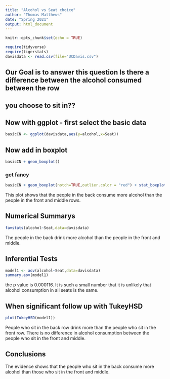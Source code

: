 ```yaml
---
title: "Alcohol vs Seat choice"
author: "Thomas Matthews"
date: "Spring 2021"
output: html_document
---
```


```r
knitr::opts_chunk$set(echo = TRUE)
```

```r
require(tidyverse)
require(tigerstats)
davisdata <- read.csv(file="UCDavis.csv")
```
## Our Goal is to answer this question Is there a difference between the alcohol consumed between the row
## you choose to sit in??

## Now with ggplot - first select the basic data

```r
basicCN <- ggplot(davisdata,aes(y=alcohol,x=Seat))
```
## Now add in boxplot

```r
basicCN + geom_boxplot()
```
  
  
### get fancy  

```r
basicCN + geom_boxplot(notch=TRUE,outlier.color = "red") + stat_boxplot(geom ='errorbar') + labs(title="Fancy notch boxplot \n with 2 lines")
```

This plot shows that the people in the back consume more alcohol than the people in the front and middle rows. 


## Numerical Summarys 

```r
favstats(alcohol~Seat,data=davisdata)
```

The people in the back drink more alcohol than the people in the front and middle. 

## Inferential Tests

```r
model1 <- aov(alcohol~Seat,data=davisdata)
summary.aov(model1)
```
the p value is 0.000116. It is such a small number that it is unlikely that alcohol consumption in all seats is the same. 



## When significant follow up with TukeyHSD  

```r
plot(TukeyHSD(model1))
```
People who sit in the back row drink more than the people who sit in the front row. There is no difference in alcohol consumption between the people who sit in the front and middle. 




## Conclusions

The evidence shows that the people who sit in the back consume more alcohol than those who sit in the front and middle. 




